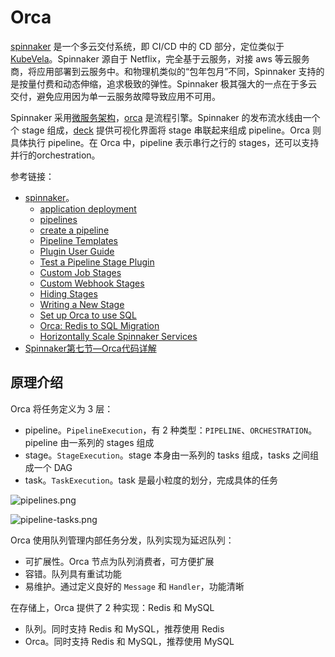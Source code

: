 # Orca

[spinnaker](https://spinnaker.io/) 是一个多云交付系统，即 CI/CD 中的 CD 部分，定位类似于 [KubeVela](https://kubevela.io/zh/)。Spinnaker 源自于 Netflix，完全基于云服务，对接 aws 等云服务商，将应用部署到云服务中。和物理机类似的“包年包月”不同，Spinnaker 支持的是按量付费和动态伸缩，追求极致的弹性。Spinnaker 极其强大的一点在于多云交付，避免应用因为单一云服务故障导致应用不可用。

Spinnaker 采用[微服务架构](https://spinnaker.io/docs/reference/architecture/microservices-overview/)，[orca](https://github.com/spinnaker/orca) 是流程引擎。Spinnaker 的发布流水线由一个个 stage 组成，[deck](https://github.com/spinnaker/deck) 提供可视化界面将 stage 串联起来组成 pipeline。Orca 则具体执行 pipeline。在 Orca 中，pipeline 表示串行之行的 stages，还可以支持并行的orchestration。

参考链接：

* [spinnaker](https://spinnaker.io/)。
  * [application deployment](https://spinnaker.io/docs/concepts/#application-deployment)
  * [pipelines](https://spinnaker.io/docs/concepts/pipelines/)
  * [create a pipeline](https://spinnaker.io/docs/guides/user/pipeline/managing-pipelines/#create-a-pipeline)
  * [Pipeline Templates](https://spinnaker.io/docs/reference/pipeline/templates/)
  * [Plugin User Guide](https://spinnaker.io/docs/guides/user/plugins-users/)
  * [Test a Pipeline Stage Plugin](https://spinnaker.io/docs/guides/developer/plugin-creator/testing/plugin-deck-test/)
  * [Custom Job Stages](https://spinnaker.io/docs/guides/operator/custom-job-stages/)
  * [Custom Webhook Stages](https://spinnaker.io/docs/guides/operator/custom-webhook-stages/)
  * [Hiding Stages](https://spinnaker.io/docs/guides/operator/hiding-stages/)
  * [Writing a New Stage](https://spinnaker.io/docs/guides/developer/extending/new-stage/)
  * [Set up Orca to use SQL](https://spinnaker.io/docs/setup/productionize/persistence/orca-sql/)
  * [Orca: Redis to SQL Migration](https://spinnaker.io/docs/guides/operator/orca-redis-to-sql/)
  * [Horizontally Scale Spinnaker Services](https://spinnaker.io/docs/setup/productionize/scaling/horizontal-scaling/)
* [Spinnaker第七节—Orca代码详解](https://blog.csdn.net/yejingtao703/article/details/104246126)

## 原理介绍

Orca 将任务定义为 3 层：

* pipeline。`PipelineExecution`，有 2 种类型：`PIPELINE`、`ORCHESTRATION`。pipeline 由一系列的 stages 组成
* stage。`StageExecution`。stage 本身由一系列的 tasks 组成，tasks 之间组成一个 DAG
* task。`TaskExecution`。task 是最小粒度的划分，完成具体的任务

![pipelines.png](./images/orca/pipelines.png)

![pipeline-tasks.png](./images/orca/pipeline-tasks.png)

Orca 使用队列管理内部任务分发，队列实现为延迟队列：

* 可扩展性。Orca 节点为队列消费者，可方便扩展
* 容错。队列具有重试功能
* 易维护。通过定义良好的 `Message` 和 `Handler`，功能清晰

在存储上，Orca 提供了 2 种实现：Redis 和 MySQL

* 队列。同时支持 Redis 和 MySQL，推荐使用 Redis
* Orca。同时支持 Redis 和 MySQL，推荐使用 MySQL
